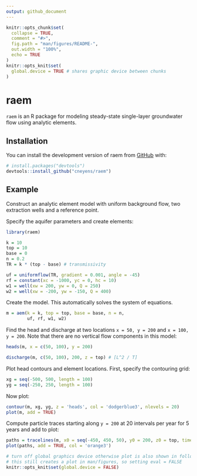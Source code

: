 ```yaml
---
output: github_document
---
```


<!-- README.md is generated from README.Rmd. Please edit that file -->

```r
knitr::opts_chunk$set(
  collapse = TRUE,
  comment = "#>",
  fig.path = "man/figures/README-",
  out.width = "100%",
  echo = TRUE
)
knitr::opts_knit$set(
  global.device = TRUE # shares graphic device between chunks
)
```

# raem

<!-- badges: start -->
<!-- badges: end -->

`raem` is an R package for modeling steady-state single-layer groundwater flow using analytic elements.

## Installation

You can install the development version of raem from [GitHub](https://github.com/) with:

``` r
# install.packages("devtools")
devtools::install_github("cneyens/raem")
```

## Example

Construct an analytic element model with uniform background flow, two extraction wells and a reference point.

Specify the aquifer parameters and create elements:
```r
library(raem)

k = 10
top = 10
base = 0
n = 0.2
TR = k * (top - base) # transmissivity

uf = uniformflow(TR, gradient = 0.001, angle = -45)
rf = constant(xc = -1000, yc = 0, hc = 10)
w1 = well(xw = 200, yw = 0, Q = 250)
w2 = well(xw = -200, yw = -150, Q = 400)
```

Create the model. This automatically solves the system of equations.
```r
m = aem(k = k, top = top, base = base, n = n, 
        uf, rf, w1, w2)
```

Find the head and discharge at two locations `x = 50, y = 200` and `x = 100, y = 200`.
Note that there are no vertical flow components in this model:
```r
heads(m, x = c(50, 100), y = 200)

discharge(m, c(50, 100), 200, z = top) # [L^2 / T]
```

Plot head contours and element locations. First, specify the contouring grid:
```r
xg = seq(-500, 500, length = 100)
yg = seq(-250, 250, length = 100)
```

Now plot:
```r
contour(m, xg, yg, z = 'heads', col = 'dodgerblue3', nlevels = 20)
plot(m, add = TRUE)
```

Compute particle traces starting along `y = 200` at 20 intervals per year for 5 years and add to plot:
```r
paths = tracelines(m, x0 = seq(-450, 450, 50), y0 = 200, z0 = top, times = seq(0, 5*365, 365/20))
plot(paths, add = TRUE, col = 'orange3')
```

```r
# turn off global graphics device otherwise plot is also shown in following chunks
# this still creates a plot in man/figures, so setting eval = FALSE
knitr::opts_knit$set(global.device = FALSE)
```

